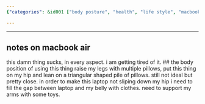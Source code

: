 ```yaml
---
{"categories": &id001 ["body posture", "health", "life style", "macbook", "work"], "category": "Product Issues", "date": "2022-08-19 02:37:23", "description": "The user expresses dissatisfaction with the usability and comfort of their MacBook Air, mentioning that they need to use multiple props and pillows for a suitable position and still encounter instability.", "tags": *id001, "title": "macbook air usage notes"}

---
```


------
## notes on macbook air
this damn thing sucks, in every aspect. i am getting tired of it.
## the body position of using this thing
raise my legs with multiple pillows, put this thing on my hip and lean on a triangular shaped pile of pillows.
still not ideal but pretty close. in order to make this laptop not sliping down my hip i need to fill the gap between laptop and my belly with clothes. need to support my arms with some toys.
